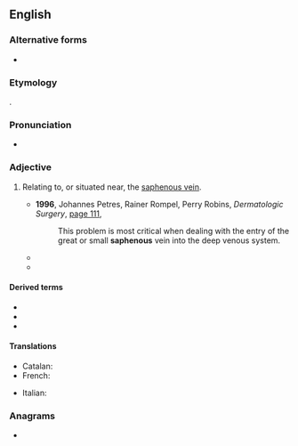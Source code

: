 ==English==

===Alternative forms===
* {{alter|en|saphænous}}

===Etymology===
{{affix|en|saphena|-ous}}.

===Pronunciation===
* {{rhymes|en|iːnəs}}
{{IPA|en|/səˈfiːnəs/}}

===Adjective===
{{en-adj|-}}

# {{lb|en|anatomy}} Relating to, or situated near, the [[saphenous vein]].
#* '''1996''', Johannes Petres, Rainer Rompel, Perry Robins, ''Dermatologic Surgery'', [http://books.google.com.au/books?id=h1nX7S68tHwC&pg=PA111&dq=%22saphenous%22&hl=en&sa=X&ei=6JFHU6LQOc_h8AXU4YKwDQ&redir_esc=y#v=onepage&q=%22saphenous%22&f=false page 111],
#*: This problem is most critical when dealing with the entry of the great or small '''saphenous''' vein into the deep venous system.
#* {{quote-text|en|year=2007|author=R. M. Kirk|title=Essential General Surgical Operations|page=274|url=http://books.google.com.au/books?id=T4bUKXR508wC&pg=PA274&dq=%22saphenous%22&hl=en&sa=X&ei=6JFHU6LQOc_h8AXU4YKwDQ&redir_esc=y#v=onepage&q=%22saphenous%22&f=false|passage=Perform the operation, which was described by Friedrich Trendelenburg (1844–1924) of Leipzig in 1890, on patients with varicose veins who have evidence of long '''saphenous''' reflux at the groin on clinical, Doppler or duplex examination. Avoid the operation if the long '''saphenous''' vein is a collateral channel for obstructed deep veins.}}
#* {{quote-text|en|year=2009|author=Michael M. Pavletic|title=Atlas of Small Animal Wound Management and Reconstructive Surgery|page=394|url=http://books.google.com.au/books?id=brIINyxN63sC&pg=PA394&dq=%22saphenous%22&hl=en&sa=X&ei=6JFHU6LQOc_h8AXU4YKwDQ&redir_esc=y#v=onepage&q=%22saphenous%22&f=false|passage=The reverse '''saphenous''' conduit flap incorporates branches of the saphenous artery and medial '''saphenous''' vein, which in turn supply and drain the overlying skin by means of direct cutaneous vessels.}}

====Derived terms====
* {{l|en|saphenous nerve}}
* {{l|en|saphenous opening}}
* {{l|en|saphenous vein}}

====Translations====
{{trans-top|relating to, or situated near, the saphenous vein}}
* Catalan: {{t|ca|safè}}
* French: {{t+|fr|saphène}}
{{trans-mid}}
* Italian: {{t|it|safeno}}
{{trans-bottom}}

===Anagrams===
* {{anagrams|en|a=aehnopssu|panhouses}}